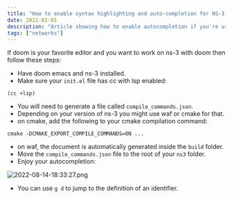 ```yaml
---
title: "How to enable syntax highlighting and auto-completion for NS-3 in Doom Emacs?"
date: 2022-01-01
description: "Article showing how to enable autocompletion if you're using NS-3"
tags: ["networks"]
---
```


If doom is your favorite editor and you want to work on ns-3 with doom then follow these steps:

- Have doom emacs and ns-3 installed.
- Make sure your `init.el` file has cc with lsp enabled:

```plaintext
(cc +lsp)
```

- You will need to generate a file called `compile_commands.json`.
- Depending on your version of ns-3 you might use waf or cmake for that.
- on cmake, add the following to your cmake compilation command:

```plaintext
cmake -DCMAKE_EXPORT_COMPILE_COMMANDS=ON ...
```

- on waf, the document is automatically generated inside the `build` folder.
- Move the `compile_commands.json` file to the root of your `ns3` folder.
- Enjoy your autocompletion:

<img
  src="https://cdn.hashnode.com/res/hashnode/image/upload/v1660527250695/Tcd-TeaFQ.png"
  alt="2022-08-14-18:33:27.png"
  class="md:h-128"
/>

- You can use `g d` to jump to the definition of an identifier.
